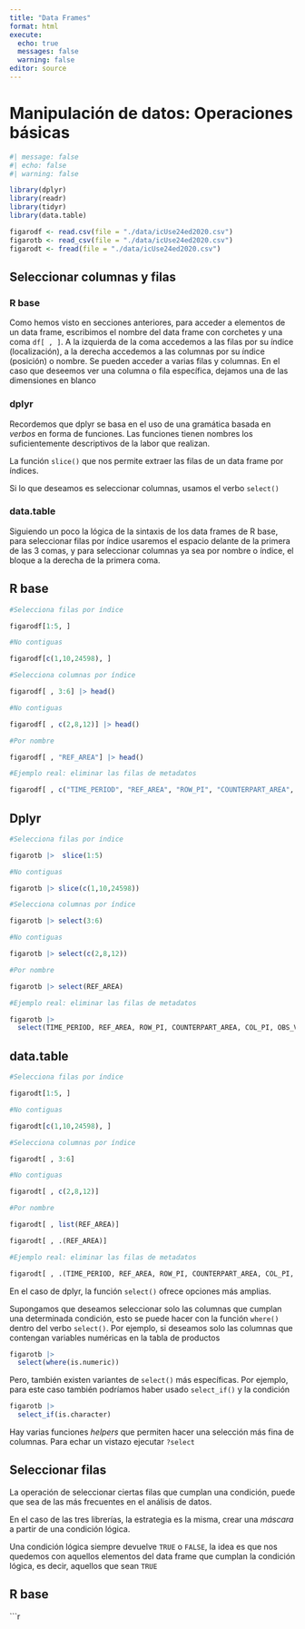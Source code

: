 ```yaml
---
title: "Data Frames"
format: html
execute:
  echo: true
  messages: false
  warning: false
editor: source
---
```


# Manipulación de datos: Operaciones básicas

```r
#| message: false
#| echo: false
#| warning: false

library(dplyr)
library(readr)
library(tidyr)
library(data.table)

figarodf <- read.csv(file = "./data/icUse24ed2020.csv")
figarotb <- read_csv(file = "./data/icUse24ed2020.csv")
figarodt <- fread(file = "./data/icUse24ed2020.csv")


```


## Seleccionar columnas y filas

### R base

Como hemos visto en secciones anteriores, para acceder a elementos de un data frame, escribimos el nombre del data frame con corchetes y una coma `df[ , ]`. A la izquierda de la coma accedemos a las filas por su índice (localización), a la derecha accedemos a las columnas por su índice (posición) o nombre. Se pueden acceder a varias filas y columnas. En el caso que deseemos ver una columna o fila específica, dejamos una de las dimensiones en blanco

### dplyr

Recordemos que dplyr se basa en el uso de una gramática basada en _verbos_ en forma de funciones. Las funciones tienen nombres los suficientemente descriptivos de la labor que realizan.

La función `slice()` que nos permite extraer las filas de un data frame por índices.

Si lo que deseamos es seleccionar columnas, usamos el verbo `select()`

### data.table

Siguiendo un poco la lógica de la sintaxis de los data frames de R base, para seleccionar filas por índice usaremos el espacio delante de la primera de las 3 comas, y para seleccionar columnas ya sea por nombre o índice, el bloque a la derecha de la primera coma.

::: {.panel-tabset}

## R base

```r
#Selecciona filas por índice

figarodf[1:5, ]

#No contiguas

figarodf[c(1,10,24598), ]

#Selecciona columnas por índice 

figarodf[ , 3:6] |> head()

#No contiguas

figarodf[ , c(2,8,12)] |> head()

#Por nombre

figarodf[ , "REF_AREA"] |> head()

#Ejemplo real: eliminar las filas de metadatos

figarodf[ , c("TIME_PERIOD", "REF_AREA", "ROW_PI", "COUNTERPART_AREA", "COL_PI", "OBS_VALUE" )] |> head()


```

## Dplyr

```r
#Selecciona filas por índice

figarotb |>  slice(1:5)

#No contiguas

figarotb |> slice(c(1,10,24598))

#Selecciona columnas por índice 

figarotb |> select(3:6)

#No contiguas

figarotb |> select(c(2,8,12))

#Por nombre

figarotb |> select(REF_AREA)

#Ejemplo real: eliminar las filas de metadatos

figarotb |> 
  select(TIME_PERIOD, REF_AREA, ROW_PI, COUNTERPART_AREA, COL_PI, OBS_VALUE)

```

## data.table

```r
#Selecciona filas por índice

figarodt[1:5, ]

#No contiguas

figarodt[c(1,10,24598), ]

#Selecciona columnas por índice 

figarodt[ , 3:6] 

#No contiguas

figarodt[ , c(2,8,12)]

#Por nombre

figarodt[ , list(REF_AREA)] 

figarodt[ , .(REF_AREA)]

#Ejemplo real: eliminar las filas de metadatos

figarodt[ , .(TIME_PERIOD, REF_AREA, ROW_PI, COUNTERPART_AREA, COL_PI, OBS_VALUE)]


```

:::

En el caso de dplyr, la función `select()` ofrece opciones más amplias.

Supongamos que deseamos seleccionar solo las columnas que cumplan una determinada condición, esto se puede hacer con la función `where()` dentro del verbo `select()`. Por ejemplo, si deseamos solo las columnas que contengan variables numéricas en la tabla de productos


```r

figarotb |>
  select(where(is.numeric))

```


Pero, también existen variantes de `select()` más específicas. Por ejemplo, para este caso también podríamos haber usado `select_if()` y la condición


```r

figarotb |>
  select_if(is.character)

```


::: {.callout-tip}

Hay varias funciones *helpers* que permiten hacer una selección más fina de columnas. Para echar un vistazo ejecutar `?select`

:::

## Seleccionar filas

La operación de seleccionar ciertas filas que cumplan una condición, puede que sea de las más frecuentes en el análisis de datos.

En el caso de las tres librerías, la estrategia es la misma, crear una _máscara_ a partir de una condición lógica.

Una condición lógica siempre devuelve `TRUE` o `FALSE`, la idea es que nos quedemos con aquellos elementos del data frame que cumplan la condición lógica, es decir, aquellos que sean `TRUE`

::: {.panel-tabset}

## R base

```r

:::
